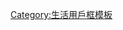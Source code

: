 {{Userbox
| id            = {{{1}}}<br>cm
| id-c          = #ff9600
| id-s          = 13
| id-fc         = #6c00ff
| info          = 這個用戶身高'''{{{1}}}&nbsp;cm'''。
| info-c        = #ffe826
| info-fc       = #6c00ff
| info-s        = 10
| border-c      = #ff5a00
| border-s      = 2
}}
<noinclude>
[[Category:生活用戶框模板]]
</noinclude>